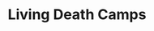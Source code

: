 ---
title: "Living Death Camps"
client: "Forensic Architecture"
subtitle: ""
description: "The Living Death Camps project forms part of the European Research Council-funded project hosted by the Centre for Research Architecture, Goldsmiths University of London and forms part of the exhibition FORENSIS at Haus der Kulteren der Welt, Berlin in March 2014."
background: 'hero.jpg'
tags: ['science']
---